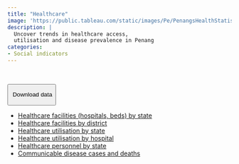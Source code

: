 ```yaml
---
title: "Healthcare"
image: 'https://public.tableau.com/static/images/Pe/PenangsHealthStatistics/Facilities/1.png'
description: |
  Uncover trends in healthcare access, 
  utilisation and disease prevalence in Penang
categories: 
- Social indicators
---
```


```{=html}
<script type='module' src='https://public.tableau.com/javascripts/api/tableau.embedding.3.latest.min.js'></script>
<tableau-viz id='tableau-viz' 
    src='https://public.tableau.com/views/PenangsHealthStatistics/Facilities' 
    width='1000' height='851' toolbar='bottom' >
  <custom-parameter name=":showShareOptions" value="false"></custom-parameter>
</tableau-viz>
```
</br>

::: {.btn-group role="group"}
<button type="button" class="btn btn-primary dropdown-toggle" data-bs-toggle="dropdown" aria-expanded="false">

<i class="bi bi-download"></i> Download data

</button>

<ul class="dropdown-menu">

<li><a class="dropdown-item" href="https://docs.google.com/spreadsheets/d/e/2PACX-1vScIEL4e8t8zee5fBNY070ICNOol6Ujl0N3iMRbMTqV8kA2dKQUTUGtrUNbA7eC_E_yYal2sstsCqy8/pub?gid=425527996&single=true&output=csv">Healthcare facilities (hospitals, beds) by state</a></li>

<li><a class="dropdown-item" href="https://docs.google.com/spreadsheets/d/e/2PACX-1vScIEL4e8t8zee5fBNY070ICNOol6Ujl0N3iMRbMTqV8kA2dKQUTUGtrUNbA7eC_E_yYal2sstsCqy8/pub?gid=1297984470&single=true&output=csv">Healthcare facilities by district</a></li>

<li><a class="dropdown-item" href="https://docs.google.com/spreadsheets/d/e/2PACX-1vScIEL4e8t8zee5fBNY070ICNOol6Ujl0N3iMRbMTqV8kA2dKQUTUGtrUNbA7eC_E_yYal2sstsCqy8/pub?gid=1387917742&single=true&output=csv">Healthcare utilisation by state</a></li>

<li><a class="dropdown-item" href="https://docs.google.com/spreadsheets/d/e/2PACX-1vScIEL4e8t8zee5fBNY070ICNOol6Ujl0N3iMRbMTqV8kA2dKQUTUGtrUNbA7eC_E_yYal2sstsCqy8/pub?gid=2073008203&single=true&output=csv">Healthcare utilisation by hospital</a></li>

<li><a class="dropdown-item" href="https://docs.google.com/spreadsheets/d/e/2PACX-1vScIEL4e8t8zee5fBNY070ICNOol6Ujl0N3iMRbMTqV8kA2dKQUTUGtrUNbA7eC_E_yYal2sstsCqy8/pub?gid=1667767644&single=true&output=csv">Healthcare personnel by state</a></li>

<li><a class="dropdown-item" href="https://docs.google.com/spreadsheets/d/e/2PACX-1vScIEL4e8t8zee5fBNY070ICNOol6Ujl0N3iMRbMTqV8kA2dKQUTUGtrUNbA7eC_E_yYal2sstsCqy8/pub?gid=1768954840&single=true&output=csv">Communicable disease cases and deaths</a></li>

<!-- Population omitted: KKM numbers may be out of date -->

<!-- Not sure if to transition to current DOSM figures  -->

<!-- Consider asking opendosm team on their approach    -->

</ul>
:::
